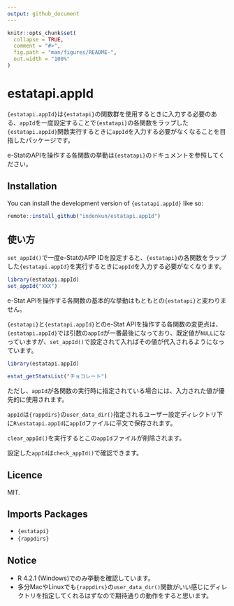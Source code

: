 ```yaml
---
output: github_document
---
```


<!-- README.md is generated from README.Rmd. Please edit that file -->

```r
knitr::opts_chunk$set(
  collapse = TRUE,
  comment = "#>",
  fig.path = "man/figures/README-",
  out.width = "100%"
)
```

# estatapi.appId

<!-- badges: start -->
<!-- badges: end -->

`{estatapi.appId}`は`{estatapi}`の関数群を使用するときに入力する必要のある、`appId`を一度設定することで`{estatapi}`の各関数をラップした`{estatapi.appId}`関数実行するときに`appId`を入力する必要がなくなることを目指したパッケージです。

e-StatのAPIを操作する各関数の挙動は`{estatapi}`のドキュメントを参照してください。

## Installation

You can install the development version of `{estatapi.appId}` like so:

``` r
remote::install_github("indenkun/estatapi.appId")
```

## 使い方

`set_appId()`で一度e-StatのAPP IDを設定すると、`{estatapi}`の各関数をラップした`{estatapi.appId}`を実行するときに`appId`を入力する必要がなくなります。

```r
library(estatapi.appId)
set_appId("XXX")
```

e-Stat APIを操作する各関数の基本的な挙動はもともとの`{estatapi}`と変わりません。

`{estatapi}`と`{estatapi.appId}`とのe-Stat APIを操作する各関数の変更点は、`{estatapi.appId}`では引数の`appId`が一番最後になっており、既定値が`NULL`になっていますが、`set_appId()`で設定されて入ればその値が代入されるようになっています。

```r
library(estatapi.appId)
```

```r
estat_getStatsList("チョコレート")
```

ただし、`appId`が各関数の実行時に指定されている場合には、入力された値が優先的に使用されます。

`appId`は`{rappdirs}`の`user_data_dir()`指定されるユーザー設定ディレクトリ下に`R\estatapi.appId`に`appId`ファイルに平文で保存されます。

`clear_appId()`を実行するとこの`appId`ファイルが削除されます。

設定した`appId`は`check_appId()`で確認できます。

## Licence

MIT.

## Imports Packages

* `{estatapi}`
* `{rappdirs}`

## Notice

* R 4.2.1 (Windows)でのみ挙動を確認しています。
* 多分MacやLinuxでも`{rappdirs}`の`user_data_dir()`関数がいい感じにディレクトリを指定してくれるはずなので期待通りの動作をすると思います。
